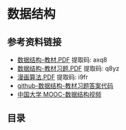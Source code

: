 # 数据结构

## 参考资料链接

- [数据结构-教材.PDF](https://pan.baidu.com/s/1VmdlS56PK69k4do_kOGJqA) 提取码: axq8
- [数据结构-教材习题.PDF](https://pan.baidu.com/s/1Xxrs4DMJnj38jSr0O_8Q0A) 提取码: q8yz
- [漫画算法.PDF](https://pan.baidu.com/s/1g4zA5HJ2PlZ8Jby0AIGu5w) 提取码: i9fr
- [github-数据结构-教材习题答案代码](https://github.com/kangjianwei/Data-Structure)
- [中国大学 MOOC-数据结构视频](https://www.icourse163.org/course/ZJU-93001?outVendor=zw_mooc_pclszykctj_)

## 目录


<DocCardList items={useCurrentSidebarCategory().items} />
